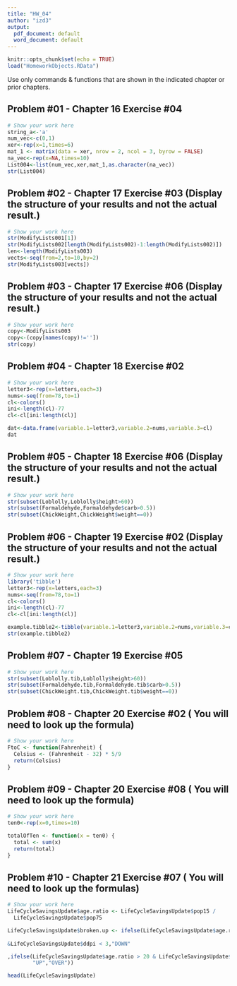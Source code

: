 ```yaml
---
title: "HW_04"
author: "izd3"
output:
  pdf_document: default
  word_document: default
---
```


```r
knitr::opts_chunk$set(echo = TRUE)
load("HomeworkObjects.RData")
```


Use only commands \& functions that are shown in the indicated chapter or prior chapters.

\newpage

## Problem #01 - Chapter 16 Exercise #04  

```r
# Show your work here
string_a<-'a'
num_vec<-c(0,1)
xer<-rep(x=1,times=6)
mat_1 <- matrix(data = xer, nrow = 2, ncol = 3, byrow = FALSE)
na_vec<-rep(x=NA,times=10)
List004<-list(num_vec,xer,mat_1,as.character(na_vec))
str(List004)

```

\newpage

## Problem #02 - Chapter 17 Exercise #03 (Display the structure of your results and not the actual result.)  

```r
# Show your work here
str(ModifyLists001[1])
str(ModifyLists002[length(ModifyLists002)-1:length(ModifyLists002)])
len<-length(ModifyLists003)
vects<-seq(from=2,to=10,by=2)
str(ModifyLists003[vects])

```

\newpage

## Problem #03 - Chapter 17 Exercise #06 (Display the structure of your results and not the actual result.)  

```r
# Show your work here
copy<-ModifyLists003
copy<-(copy[names(copy)!=''])
str(copy)


```

\newpage

## Problem #04 - Chapter 18 Exercise #02 

```r
# Show your work here
letter3<-rep(x=letters,each=3)
nums<-seq(from=78,to=1)
cl<-colors()
ini<-length(cl)-77
cl<-cl[ini:length(cl)]

dat<-data.frame(variable.1=letter3,variable.2=nums,variable.3=cl)
dat

```

\newpage

## Problem #05 - Chapter 18 Exercise #06 (Display the structure of your results and not the actual result.)

```r
# Show your work here
str(subset(Loblolly,Loblolly$height>60))
str(subset(Formaldehyde,Formaldehyde$carb>0.5))
str(subset(ChickWeight,ChickWeight$weight==0))
```

\newpage

## Problem #06 - Chapter 19 Exercise #02 (Display the structure of your results and not the actual result.)

```r
# Show your work here
library('tibble')
letter3<-rep(x=letters,each=3)
nums<-seq(from=78,to=1)
cl<-colors()
ini<-length(cl)-77
cl<-cl[ini:length(cl)]

example.tibble2<-tibble(variable.1=letter3,variable.2=nums,variable.3=cl)
str(example.tibble2)

```


\newpage

## Problem #07 - Chapter 19 Exercise #05 

```r
# Show your work here
str(subset(Loblolly.tib,Loblolly$height>60))
str(subset(Formaldehyde.tib,Formaldehyde.tib$carb>0.5))
str(subset(ChickWeight.tib,ChickWeight.tib$weight==0))


```

\newpage

## Problem #08 - Chapter 20 Exercise #02 ( You will need to look up the formula) 

```r
# Show your work here
FtoC <- function(Fahrenheit) {
  Celsius <- (Fahrenheit - 32) * 5/9
  return(Celsius)
}

```

\newpage

## Problem #09 - Chapter 20 Exercise #08 ( You will need to look up the formula) 

```r
# Show your work here
ten0<-rep(x=0,times=10)

totalOfTen <- function(x = ten0) {
  total <- sum(x)
  return(total)
}

```

\newpage

## Problem #10 - Chapter 21 Exercise #07 ( You will need to look up the formulas) 

```r
# Show your work here
LifeCycleSavingsUpdate$age.ratio <- LifeCycleSavingsUpdate$pop15 / 
  LifeCycleSavingsUpdate$pop75

LifeCycleSavingsUpdate$broken.up <- ifelse(LifeCycleSavingsUpdate$age.ratio < 10
                                           
&LifeCycleSavingsUpdate$ddpi < 3,"DOWN"

,ifelse(LifeCycleSavingsUpdate$age.ratio > 20 & LifeCycleSavingsUpdate$ddpi > 4,
        "UP","OVER"))

head(LifeCycleSavingsUpdate)

```
